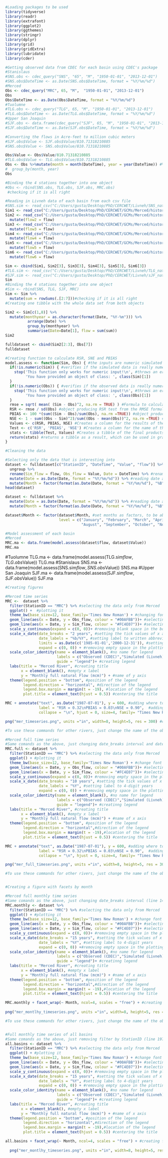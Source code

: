 ```{r}
#Loading packages to be used
library(tidyverse)
library(readr)
library(extrafont)
library(ggplot2)
library(ggthemes)
library(stringr)
library(dplyr)
library(grid)
library(gridExtra)
library(lubridate)
library(cder)

#Getting observed data from CDEC for each basin using CDEC's package
#Stanislaus
#SNS.obs <- cdec_query("SNS", "65", "M", "1950-01-01", "2013-12-01")
#SNS.obs$DateTime <- as.Date(SNS.obs$DateTime, format = "%Y/%m/%d")
#Merced
Obs <- cdec_query("MRC", 65, "M",  "1950-01-01", "2013-12-01")
Obs
Obs$DateTime <- as.Date(Obs$DateTime, format = "%Y/%m/%d")
#Tuolumne
#TLG.obs <- cdec_query("TLG", 65, "M", "1950-01-01", "2013-12-01")
#TLG.obs$DateTime <- as.Date(TLG.obs$DateTime, format = "%Y/%m/%d")
#Upper San Joaquin
#SJF.obs <- data.frame(cdec_query("SJF", 65, "M", "1950-01-01", "2013-12-01"))
#SJF.obs$DateTime <- as.Date(SJF.obs$DateTime, format = "%Y/%m/%d")

#Converting the flows in Acre-feet to million cubic meters
#SJF.obs$Value <- SJF.obs$Value/810.71318210885
#SNS.obs$Value <- SNS.obs$Value/810.71318210885

Obs$Value <- Obs$Value/810.71318210885
#TLG.obs$Value <- TLG.obs$Value/810.71318210885
Obs <- Obs %>%mutate(month = month(DateTime), year = year(DateTime)) #%>%
#  group_by(month, year)
Obs
```

```{r}
#Binding the 4 stations together into one object
#Obs <- rbind(SNS.obs, TLG.obs, SJF.obs, MRC.obs)
 #checking if it is all right

#Reading in Livneh data of each basin from each csv file
#SNS.sim <- read_csv("C:/Users/gusta/Desktop/PhD/CERCWET/Livneh/SNS_natural_flow_monthly_mcm.csv")
Sim1 <- read_csv("C:/Users/gusta/Desktop/PhD/CERCWET/GCMs/Merced/historical/Livneh/total_runoff_sb01_mcm.csv")
Sim2 <- read_csv("C:/Users/gusta/Desktop/PhD/CERCWET/GCMs/Merced/historical/Livneh/total_runoff_sb02_mcm.csv") %>%
  mutate(flow2 = flow)
Sim3 <- read_csv("C:/Users/gusta/Desktop/PhD/CERCWET/GCMs/Merced/historical/Livneh/total_runoff_sb03_mcm.csv") %>%
  mutate(flow3 = flow)
Sim4 <- read_csv("C:/Users/gusta/Desktop/PhD/CERCWET/GCMs/Merced/historical/Livneh/total_runoff_sb04_mcm.csv") %>%
  mutate(flow4 = flow)
Sim5 <- read_csv("C:/Users/gusta/Desktop/PhD/CERCWET/GCMs/Merced/historical/Livneh/total_runoff_sb05_mcm.csv") %>%
  mutate(flow5 = flow)
Sim6 <- read_csv("C:/Users/gusta/Desktop/PhD/CERCWET/GCMs/Merced/historical/Livneh/total_runoff_sb06_mcm.csv") %>%
  mutate(flow6 = flow)

Sim <- cbind(Sim1, Sim2[3], Sim3[3], Sim4[3], Sim5[3], Sim6[3])
#TLG.sim <- read_csv("C:/Users/gusta/Desktop/PhD/CERCWET/Livneh/TLG_natural_flow_monthly_mcm.csv")
#SJF.sim <- read_csv("C:/Users/gusta/Desktop/PhD/CERCWET/Livneh/sJF_natural_flow_monthly_mcm.csv")
Sim
#Binding the 4 stations together into one object
#Sim <- rbind(SNS, TLG, SJF, MRC)
Sim <- Sim %>%
  mutate(sum = rowSums(.[2:7]))#checking if it is all right
#Creating one tibble with the whole data set from both objects
```

```{r}
Sim2 <- Sim[c(1,8)] %>%
  mutate(monthyear = as.character(format(Date, "%Y-%m"))) %>%
          arrange(Date) %>% 
          group_by(monthyear) %>%
          summarise(Date=Date[1], flow = sum(sum))
Sim2
```

```{r}
fulldataset <- cbind(Sim2[2:3], Obs[7])
fulldataset
```

```{r}

#Creating function to calculate RSR, SNE and PBIAS
model.assess <- function(Sim, Obs) { #the inputs are numeric simulated and observed data
  if(!is.numeric(Sim)) { #verifies if the simulated data is really numeric
    stop('This function only works for numeric input!\n', #throws an error if it is not
         'You have provided an object of class: ', class(Sim)[1])
  }
  if(!is.numeric(Obs)) { #verifies if the observed data is really numeric
    stop('This function only works for numeric input!\n', #throws an error if it is not
         'You have provided an object of class: ', class(Obs)[1])
  }    
  rmse = sqrt( mean( (Sim - Obs)^2, na.rm = TRUE) ) #Formula to calculate RMSE
  RSR <- rmse / sd(Obs) #object producing RSR test from the RMSE formula
  PBIAS <- 100 *(sum((Sim - Obs)/sum(Obs), na.rm =TRUE)) #object producing PBIAS test
  NSE <- 1 - sum((Obs - Sim)^2)/sum((Obs - mean(Obs))^2, na.rm =TRUE) #object producing NSE test
  Values <- c(RSR, PBIAS, NSE) #Creates a column for the results of the tests
  Test <- c('RSR', 'PBIAS', 'NSE') #Creates a column for the name of the tests
  stats <- tibble(Test, Values) #Creates a tibble of the final products of the tests, giving numeric values for each test in this order: RSR, PBIAS, NSE
  return(stats) #returns a tibble as a result, which can be used in graphs or tables
}
```

```{r}
#Cleaning the data

#Selecting only the data that is interesting into
dataset <- fulldataset[c("StationID", "DateTime", "Value", "flow")] %>% #Columns with the name of the river, date, observed and simulated flows
  ungroup %>%
  rename(Sim_flow = flow, Obs_flow = Value, Date = DateTime) %>% #renaming columns to identify them easily
  mutate(Date = as.Date(Date, format = "%Y/%m/%d")) %>% #reading date as date
  mutate(Month = factor(format(as.Date(Date, format = "%Y/%m/%d"), "%B"))) #creating a Month column to facilitate creating facets by month
head(dataset)
```

```{r}

dataset <- fulldataset %>%
  mutate(Date = as.Date(Date, format = "%Y/%m/%d")) %>% #reading date as date
  mutate(Month = factor(format(as.Date(Date, format = "%Y/%m/%d"), "%B")))

dataset$Month <- factor(dataset$Month, #set months as factors, to be able to create facets by month
                        level = c("January", "February", "March", "April", "May", "June", "July",
                                  "August", "September", "October", "November", "December"))
```


```{r}
#Model assessment of each basin
#Merced
MRC.ma <- data.frame(model.assess(dataset$flow, dataset$Value))
MRC.ma
```
#Tuolumne
TLG.ma <- data.frame(model.assess(TLG.sim$flow, TLG.obs$Value))
TLG.ma
#Stanislaus
SNS.ma <- data.frame(model.assess(SNS.sim$flow, SNS.obs$Value))
SNS.ma 
#Upper San Joaquin
SJF.ma <- data.frame(model.assess(SJF.sim$flow, SJF.obs$Value))
SJF.ma

```{r}
#Creating figures

#Merced time series
MRC <-  dataset %>%
  filter(StationID == "MRC") %>% #selecting the data only from Merced
  ggplot() +  #plotting it
  theme_bw(base_size=12, base_family='Times New Roman') + #changing font to Times New Roman, 12pt, Bold
  geom_line(aes(x = Date, y = Obs_flow, colour = "#00AFBB"))+ #selecting observed data in greenish blue
  geom_line(aes(x = Date, y = Sim_flow, colour = "#FC4E07"))+ #selecting simulated data in orange
  scale_y_continuous(expand = c(0, 0))+ #removing blank space in the borders of the plotting area
  scale_x_date(date_breaks = "2 years", #setting the tick values of x axis
               date_labels = "%b/%Y", #setting label to written abbreviation of months and 4-digit years
               limits = as.Date(c('1985-01-01','2000-12-31')), #setting limits for x axis
               expand = c(0, 0)) + #removing empty space in the plotting area
  scale_color_identity(name = element_blank(), #no name for legend
                       labels = c("Observed (CDEC)","Simulated (Livneh)"), #select the variables for each line
                       guide = "legend")+ #creating legend
  labs(title = "Merced River", #creating title
       x = element_blank(), #empty x label
       y = "Monthly full natural Flow (mcm)") + #name of y axis
  theme(legend.position = "bottom", #position of the legend
        legend.direction = "horizontal", #direction of the legend
        legend.box.margin = margin(t = -19), #location of the legend
        plot.title = element_text(hjust = 0.5)) #centering the title

MRC + annotate("text", as.Date("1987-07-01"), y = 600, #adding where to add text 
               label = "RSR = 0.32\nPBIAS = 0.03\nNSE = 0.90",  #adding manually results of statistical tests
               collapse = "\n", hjust = 0, size=4, family= "Times New Roman") +

png("mer_timeseries.png", units ="in", width=8, height=5, res = 300) #creating the figure

#To use these commands for other rivers, just change the name of the object, the StationID in line 103, and the title in line 116, and the test results in line 125

#Merced full time series
#Same comands as the above, just changing date_breaks interval and date_lablels (lines 109-110), and removing data limits (line 111)
MRC.full <- dataset %>%
  filter(StationID == "MRC") %>% #selecting the data only from Merced
  ggplot() + #plotting it
  theme_bw(base_size=12, base_family='Times New Roman') + #change font to Times New Roman, 12pt, Bold
  geom_line(aes(x = Date, y = Obs_flow, colour = "#00AFBB"))+ #selecting observed data in greenish blue
  geom_line(aes(x = Date, y = Sim_flow, colour = "#FC4E07"))+ #selecting simulated data in orange
  scale_y_continuous(expand = c(0, 0))+ #removing empty space in the plotting area
  scale_x_date(date_breaks = "10 years", #setting the tick values of x axis
               date_labels = "%Y", #setting label to 4-digit years
               expand = c(0, 0)) + #removing empty space in the plotting area
  scale_color_identity(name = element_blank(), #no name for legend
                       labels = c("Observed (CDEC)","Simulated (Livneh)"), #select the variables for each line
                       guide = "legend")+ #creatinng legend
  labs(title = "Merced River", #creating title
       x = element_blank(), #empty x label
       y = "Monthly full natural flow (mcm)") + #name of x axis
  theme(legend.position = "bottom", #position of the legend
        legend.direction = "horizontal",#direction of the legend
        legend.box.margin = margin(t = -19),#location of the legend
        plot.title = element_text(hjust = 0.5)) #centering the title

MRC + annotate("text", as.Date("1987-07-01"), y = 600, #adding where to add text 
               label = "RSR = 0.32\nPBIAS = 0.03\nNSE = 0.90",  #adding manually results of statistical tests
               collapse = "\n", hjust = 0, size=4, family= "Times New Roman") +

png("mer_full_timeseries.png", units ="in", width=8, height=5, res = 300) #creating the figure

#To use these commands for other rivers, just change the name of the object, the StationID in line 133, and the title in line 145, and the test results in line 156


#Creating a figure with facets by month

#Merced full monthly time series
#Same comands as the above, just changing date_breaks interval (line 141), and without plotting test results (lines 155-157)
MRC.monthly <- dataset %>% 
  filter(StationID == "MRC") %>% #selecting the data only from Merced
  ggplot() + #plotting it
  theme_bw(base_size=12, base_family='Times New Roman') + #change font to Times New Roman, 12pt, Bold
  geom_line(aes(x = Date, y = Obs_flow, colour = "#00AFBB"))+ #selecting observed data in greenish blue
  geom_line(aes(x = Date, y = Sim_flow, colour = "#FC4E07"))+ #selecting simulated data in orange
  scale_y_continuous(expand = c(0, 0))+ #removing empty space in the plotting area
  scale_x_date(date_breaks = "15 years", #setting the tick values of x axis
               date_labels = "%Y", #setting label to 4-digit years
               expand = c(0, 0)) +#removing empty space in the plotting area
  scale_color_identity(name = element_blank(), #no name for legend
                       labels = c("Observed (CDEC)","Simulated (Livneh)"), #select the variables for each line
                       guide = "legend")+ #creatinng legend
  labs(title = "Merced River", #creating title
       x = element_blank(), #empty x label
       y = "Monthly full natural flow (mcm)") + #name of x axis
  theme(legend.position = "bottom", #position of the legend
        legend.direction = "horizontal",#direction of the legend
        legend.box.margin = margin(t = -19),#location of the legend
        plot.title = element_text(hjust = 0.5)) #centering the title

MRC.monthly + facet_wrap(~ Month, ncol=4, scales = "free") + #creating facets by month
  
png("mer_montlhy_timeseries.png", units ="in", width=8, height=5, res = 300) #creating the figure

#To use these commands for other rivers, just change the name of the object, the StationID in line 167


#Full monthly time series of all basins
#Same comands as the above, just removing filter by StationID (line 197) and removing the title (line 210)
all.basins <- dataset %>%
  filter(StationID == "MRC") %>% #selecting the data only from Merced
  ggplot() + #plotting it
  theme_bw(base_size=12, base_family='Times New Roman') + #change font to Times New Roman, 12pt, Bold
  geom_line(aes(x = Date, y = Obs_flow, colour = "#00AFBB"))+ #selecting observed data in greenish blue
  geom_line(aes(x = Date, y = Sim_flow, colour = "#FC4E07"))+ #selecting simulated data in orange
  scale_y_continuous(expand = c(0, 0))+ #removing empty space in the plotting area
  scale_x_date(date_breaks = "15 years", #setting the tick values of x axis
               date_labels = "%Y", #setting label to 4-digit years
               expand = c(0, 0)) + #removing empty space in the plotting area
  scale_color_identity(name = element_blank(), #no name for legend
                       labels = c("Observed (CDEC)","Simulated (Livneh)"), #select the variables for each line
                       guide = "legend")+ #creatinng legend
  labs(title = "Merced River", #creating title
       x = element_blank(), #empty x label
       y = "Monthly full natural flow (mcm)") + #name of x axis
  theme(legend.position = "bottom", #position of the legend
        legend.direction = "horizontal",#direction of the legend
        legend.box.margin = margin(t = -19),#location of the legend
        plot.title = element_text(hjust = 0.5)) #centering the title

all.basins + facet_wrap(~ Month, ncol=4, scales = "free") + #creating facets by month
  
  png("mer_montlhy_timeseries.png", units ="in", width=8, height=5, res = 300) #creating the figure

```